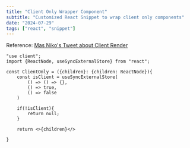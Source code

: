 ```yaml
---
title: "Client Only Wrapper Component"
subtitle: "Customized React Snippet to wrap client only components"
date: "2024-07-29"
tags: ["react", "snippet"]
---
```


Reference: [Mas Niko's Tweet about Client Render](https://x.com/2co_p/status/1816448451653013565)

```tsx
"use client";
import {ReactNode, useSyncExternalStore} from "react";

const ClientOnly = ({children}: {children: ReactNode}){
    const isClient = useSyncExternalStore(
        () => () => {},
        () => true,
        () => false
    )

    if(!isClient){
        return null;
    }

    return <>{children}</>

}

```